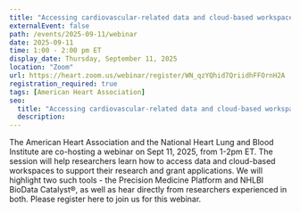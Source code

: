 ```yaml
---
title: "Accessing cardiovascular-related data and cloud-based workspaces to drive research"
externalEvent: false
path: /events/2025-09-11/webinar
date: 2025-09-11
time: 1:00 - 2:00 pm ET
display_date: Thursday, September 11, 2025
location: "Zoom"
url: https://heart.zoom.us/webinar/register/WN_qzYQhid7QriidhFFOrnH2A
registration_required: true
tags: [American Heart Association]
seo:
  title: "Accessing cardiovascular-related data and cloud-based workspaces to drive research"
  description:
---
```

The American Heart Association and the National Heart Lung and Blood Institute are co-hosting a webinar on Sept 11, 2025, from 1-2pm ET. The session will help researchers learn how to access data and cloud-based workspaces to support their research and grant applications. We will highlight two such tools - the Precision Medicine Platform and NHLBI BioData Catalyst®, as well as hear directly from researchers experienced in both. Please register here to join us for this webinar.